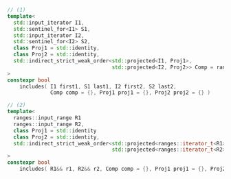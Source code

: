```cpp
// (1)
template<
  std::input_iterator I1,
  std::sentinel_for<I1> S1,
  std::input_iterator I2,
  std::sentinel_for<I2> S2,
  class Proj1 = std::identity,
  class Proj2 = std::identity,
  std::indirect_strict_weak_order<std::projected<I1, Proj1>,
                                  std::projected<I2, Proj2>> Comp = ranges::less
>
constexpr bool
    includes( I1 first1, S1 last1, I2 first2, S2 last2,
              Comp comp = {}, Proj1 proj1 = {}, Proj2 proj2 = {} )

// (2)
template<
  ranges::input_range R1
  ranges::input_range R2,
  class Proj1 = std::identity
  class Proj2 = std::identity,
  std::indirect_strict_weak_order<std::projected<ranges::iterator_t<R1> Proj1>,
                                  std::projected<ranges::iterator_t<R2> Proj2>> Comp = ranges::less
>
constexpr bool
    includes( R1&& r1, R2&& r2, Comp comp = {}, Proj1 proj1 = {}, Proj2 proj2 = {} )
```
